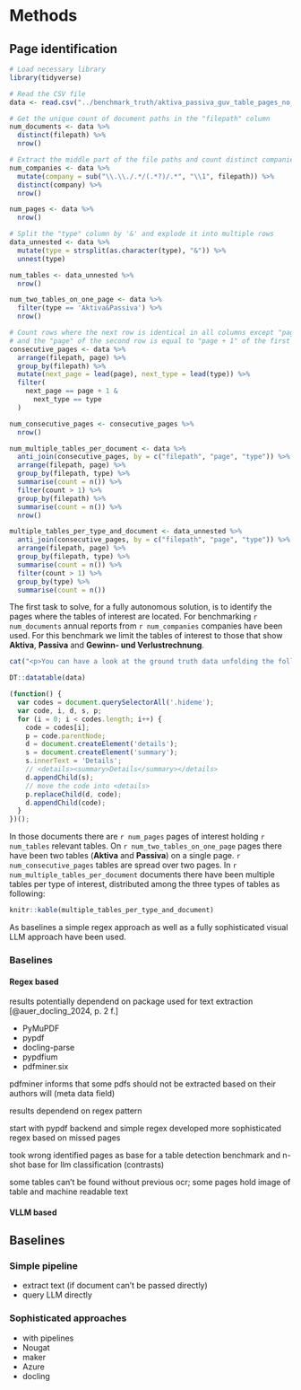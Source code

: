 # Methods

## Page identification

```r
# Load necessary library
library(tidyverse)

# Read the CSV file
data <- read.csv("../benchmark_truth/aktiva_passiva_guv_table_pages_no_ocr.csv")

# Get the unique count of document paths in the "filepath" column
num_documents <- data %>%
  distinct(filepath) %>%
  nrow()

# Extract the middle part of the file paths and count distinct companies
num_companies <- data %>%
  mutate(company = sub("\\.\\./.*/(.*?)/.*", "\\1", filepath)) %>%
  distinct(company) %>%
  nrow()

num_pages <- data %>%
  nrow()

# Split the "type" column by '&' and explode it into multiple rows
data_unnested <- data %>%
  mutate(type = strsplit(as.character(type), "&")) %>%
  unnest(type)

num_tables <- data_unnested %>% 
  nrow()

num_two_tables_on_one_page <- data %>% 
  filter(type == 'Aktiva&Passiva') %>% 
  nrow()

# Count rows where the next row is identical in all columns except "page",
# and the "page" of the second row is equal to "page + 1" of the first row
consecutive_pages <- data %>%
  arrange(filepath, page) %>%
  group_by(filepath) %>%
  mutate(next_page = lead(page), next_type = lead(type)) %>%
  filter(
    next_page == page + 1 &
      next_type == type
  )

num_consecutive_pages <- consecutive_pages %>%
  nrow()

num_multiple_tables_per_document <- data %>%
  anti_join(consecutive_pages, by = c("filepath", "page", "type")) %>% 
  arrange(filepath, page) %>%
  group_by(filepath, type) %>% 
  summarise(count = n()) %>% 
  filter(count > 1) %>%
  group_by(filepath) %>% 
  summarise(count = n()) %>% 
  nrow()

multiple_tables_per_type_and_document <- data_unnested %>%
  anti_join(consecutive_pages, by = c("filepath", "page", "type")) %>% 
  arrange(filepath, page) %>%
  group_by(filepath, type) %>% 
  summarise(count = n()) %>% 
  filter(count > 1) %>% 
  group_by(type) %>% 
  summarise(count = n())
```

The first task to solve, for a fully autonomous solution, is to identify the pages where the tables of interest are located. For benchmarking `r num_documents` annual reports from `r num_companies` companies have been used. For this benchmark we limit the tables of interest to those that show **Aktiva**, **Passiva** and **Gewinn- und Verlustrechnung**.

```r
cat("<p>You can have a look at the ground truth data unfolding the following details element.</p>")
```

```r
DT::datatable(data)
```

```js
(function() {
  var codes = document.querySelectorAll('.hideme');
  var code, i, d, s, p;
  for (i = 0; i < codes.length; i++) {
    code = codes[i];
    p = code.parentNode;
    d = document.createElement('details');
    s = document.createElement('summary');
    s.innerText = 'Details';
    // <details><summary>Details</summary></details>
    d.appendChild(s);
    // move the code into <details>
    p.replaceChild(d, code);
    d.appendChild(code);
  }
})();
```

In those documents there are `r num_pages` pages of interest holding `r num_tables` relevant tables. On `r num_two_tables_on_one_page` pages there have been two tables (**Aktiva** and **Passiva**) on a single page. `r num_consecutive_pages` tables are spread over two pages. In `r num_multiple_tables_per_document` documents there have been multiple tables per type of interest, distributed among the three types of tables as following:

```r
knitr::kable(multiple_tables_per_type_and_document)
```

As baselines a simple regex approach as well as a fully sophisticated visual LLM approach  have been used.

### Baselines

#### Regex based

results potentially dependend on package used for text extraction [@auer_docling_2024, p. 2 f.]

* PyMuPDF
* pypdf
* docling-parse
* pypdfium
* pdfminer.six

pdfminer informs that some pdfs should not be extracted based on their authors will (meta data field)

results dependend on regex pattern

start with pypdf backend and simple regex
developed more sophisticated regex based on missed pages

took wrong identified pages as base for a table detection benchmark and n-shot base for llm classification (contrasts)

some tables can't be found without previous ocr; some pages hold image of table and machine readable text

#### VLLM based

## Baselines

### Simple pipeline

- extract text (if document can't be passed directly)
- query LLM directly

### Sophisticated approaches

- with pipelines
- Nougat
- maker
- Azure
- docling
